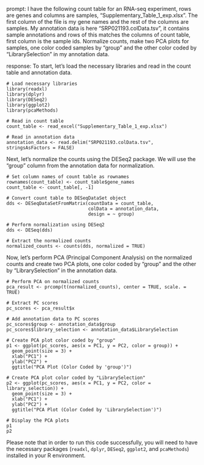 prompt:
I have the following count table for an RNA-seq experiment, rows are genes and columns are samples, "Supplementary_Table_1_exp.xlsx". The first column of the file is my gene names and the rest of the columns are samples. My annotation data is here  "SRP021193.colData.tsv", it contains sample annotations and rows of this matches the columns of count table, first column is the sample ids. Normalize counts, make two PCA plots for samples, one color coded samples by "group" and the other color coded by "LibrarySelection" in my annotation data.

response:
To start, let's load the necessary libraries and read in the count table and annotation data.

```
# Load necessary libraries
library(readxl)
library(dplyr)
library(DESeq2)
library(ggplot2)
library(pcaMethods)

# Read in count table
count_table <- read_excel("Supplementary_Table_1_exp.xlsx")

# Read in annotation data
annotation_data <- read.delim("SRP021193.colData.tsv", stringsAsFactors = FALSE)
```

Next, let's normalize the counts using the DESeq2 package. We will use the "group" column from the annotation data for normalization.

```
# Set column names of count table as rownames
rownames(count_table) <- count_table$gene_names
count_table <- count_table[, -1]

# Convert count table to DESeqDataSet object
dds <- DESeqDataSetFromMatrix(countData = count_table,
                              colData = annotation_data,
                              design = ~ group)

# Perform normalization using DESeq2
dds <- DESeq(dds)

# Extract the normalized counts
normalized_counts <- counts(dds, normalized = TRUE)
```

Now, let's perform PCA (Principal Component Analysis) on the normalized counts and create two PCA plots, one color coded by "group" and the other by "LibrarySelection" in the annotation data.

```
# Perform PCA on normalized counts
pca_result <- prcomp(t(normalized_counts), center = TRUE, scale. = TRUE)

# Extract PC scores
pc_scores <- pca_result$x

# Add annotation data to PC scores
pc_scores$group <- annotation_data$group
pc_scores$library_selection <- annotation_data$LibrarySelection

# Create PCA plot color coded by "group"
p1 <- ggplot(pc_scores, aes(x = PC1, y = PC2, color = group)) +
  geom_point(size = 3) +
  xlab("PC1") +
  ylab("PC2") +
  ggtitle("PCA Plot (Color Coded by 'group')")

# Create PCA plot color coded by "LibrarySelection"
p2 <- ggplot(pc_scores, aes(x = PC1, y = PC2, color = library_selection)) +
  geom_point(size = 3) +
  xlab("PC1") +
  ylab("PC2") +
  ggtitle("PCA Plot (Color Coded by 'LibrarySelection')")

# Display the PCA plots
p1
p2
```

Please note that in order to run this code successfully, you will need to have the necessary packages (`readxl`, `dplyr`, `DESeq2`, `ggplot2`, and `pcaMethods`) installed in your R environment.

